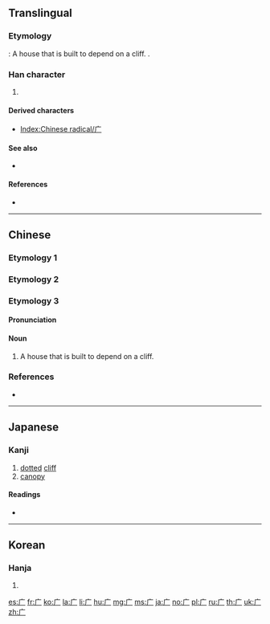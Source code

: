 {{character info/new}}
{{also|廣|広|厂|疒}}
==Translingual==
{{stroke order|type=animate}}
{{Han simplified forms|廣|広|广}}

===Etymology===
{{Han etyl}}
{{liushu|p}}: A house that is built to depend on a cliff.
{{Han simp|f=黃|t=&nbsp;}}.

===Han character===
{{Han char|rn=53|rad=广|as=00|sn=3|four=00200|canj=YH|ids=⿱丶厂}}

# {{mul-kangxi radical-def}}

====Derived characters====
* [[Index:Chinese radical/广]]

====See also====
* {{l|mul|鹿}}

====References====
* {{Han ref|kx=0343.050|dkj=09221|dj=0652.140|hdz=20872.060|uh=5E7F|ud=24191}}

----

==Chinese==

===Etymology 1===
{{zh-see|廣}}

===Etymology 2===
{{zh-see|庵|v}}

===Etymology 3===
{{zh-forms}}

====Pronunciation====
{{zh-pron
|m=yǎn
|oc=y
|mc=y
|cat=n
}}

====Noun====
{{zh-noun}}

# A house that is built to depend on a cliff.

===References===
* {{R:twedu|C03234}}

----

==Japanese==

===Kanji===
{{ja-kanji|grade=|rs=广00}}

# [[dotted]] [[cliff]]
# [[canopy]]

====Readings====
* {{ja-readings|on=[[こう]] (kou)|kun=[[ひろ]] (hiro)}}

----

==Korean==

===Hanja===
{{ko-hanja|hangeul=엄|rv=eom|mr=ŏm}}

# {{defn|lang=ko|sort=广00}}

[[Category:CJKV radicals| ]]

[[es:广]]
[[fr:广]]
[[ko:广]]
[[la:广]]
[[li:广]]
[[hu:广]]
[[mg:广]]
[[ms:广]]
[[ja:广]]
[[no:广]]
[[pl:广]]
[[ru:广]]
[[th:广]]
[[uk:广]]
[[zh:广]]
